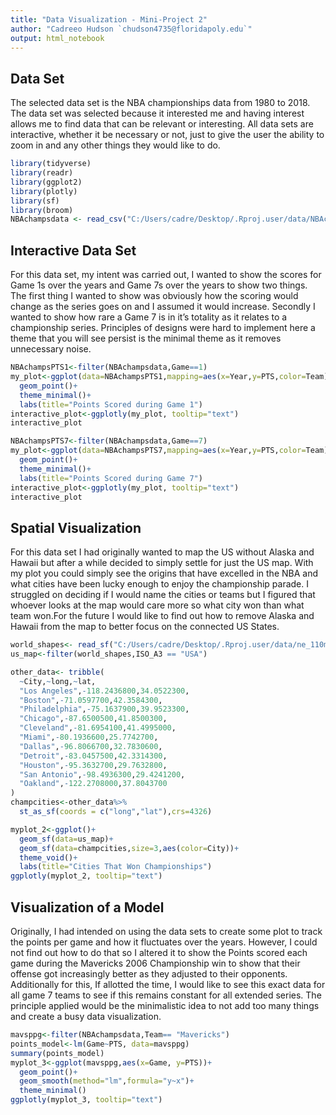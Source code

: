 ---
title: "Data Visualization - Mini-Project 2"
author: "Cadreeo Hudson `chudson4735@floridapoly.edu`"
output: html_notebook
---

## Data Set
The selected data set is the NBA championships data from 1980 to 2018. The data set was selected because it interested me and having interest allows me to find data that can be relevant or interesting. All data sets are interactive, whether it be necessary or not, just to give the user the ability to zoom in and any other things they would like to do.



```{r}
library(tidyverse)
library(readr)
library(ggplot2)
library(plotly)
library(sf)
library(broom)
NBAchampsdata <- read_csv("C:/Users/cadre/Desktop/.Rproj.user/data/NBAchampsdata.csv")

```
## Interactive Data Set

For this data set, my intent was carried out, I wanted to show the scores for Game 1s over the years and Game 7s over the years to show two things. The first thing I wanted to show was obviously how the scoring would change as the series goes on and I assumed it would increase. Secondly I wanted to show how rare a Game 7 is in it's totality as it relates to a championship series. Principles of designs were hard to implement here a theme that you will see persist is the minimal theme as it removes unnecessary noise. 
```{r}
NBAchampsPTS1<-filter(NBAchampsdata,Game==1)
my_plot<-ggplot(data=NBAchampsPTS1,mapping=aes(x=Year,y=PTS,color=Team))+
  geom_point()+
  theme_minimal()+
  labs(title="Points Scored during Game 1")
interactive_plot<-ggplotly(my_plot, tooltip="text")
interactive_plot

NBAchampsPTS7<-filter(NBAchampsdata,Game==7)
my_plot<-ggplot(data=NBAchampsPTS7,mapping=aes(x=Year,y=PTS,color=Team))+
  geom_point()+
  theme_minimal()+
  labs(title="Points Scored during Game 7")
interactive_plot<-ggplotly(my_plot, tooltip="text")
interactive_plot
```

## Spatial Visualization

For this data set I had originally wanted to map the US without Alaska and Hawaii but after a while decided to simply settle for just the US map. With my plot you could simply see the origins that have excelled in the NBA and what cities have been lucky enough to enjoy the championship parade. I struggled on deciding if I would name the cities or teams but I figured that whoever looks at the map would care more so what city won than what team won.For the future I would like to find out how to remove Alaska and Hawaii from the map to better focus on the connected US States.
```{r}
world_shapes<- read_sf("C:/Users/cadre/Desktop/.Rproj.user/data/ne_110m_admin_0_countries/ne_110m_admin_0_countries.shp")
us_map<-filter(world_shapes,ISO_A3 == "USA")

other_data<- tribble(
  ~City,~long,~lat,
  "Los Angeles",-118.2436800,34.0522300,
  "Boston",-71.0597700,42.3584300,
  "Philadelphia",-75.1637900,39.9523300,
  "Chicago",-87.6500500,41.8500300,
  "Cleveland",-81.6954100,41.4995000,
  "Miami",-80.1936600,25.7742700,
  "Dallas",-96.8066700,32.7830600,
  "Detroit",-83.0457500,42.3314300,
  "Houston",-95.3632700,29.7632800,
  "San Antonio",-98.4936300,29.4241200,
  "Oakland",-122.2708000,37.8043700
)
champcities<-other_data%>%
  st_as_sf(coords = c("long","lat"),crs=4326)

myplot_2<-ggplot()+
  geom_sf(data=us_map)+
  geom_sf(data=champcities,size=3,aes(color=City))+
  theme_void()+
  labs(title="Cities That Won Championships")
ggplotly(myplot_2, tooltip="text")
```

## Visualization of a Model

Originally, I had intended on using the data sets to create some plot to track the points per game and how it fluctuates over the years. However, I could not find out how to do that so I altered it to show the Points scored each game during the Mavericks 2006 Championship win to show that their offense got increasingly better as they adjusted to their opponents. Additionally for this, If allotted the time, I would like to see this exact data for all game 7 teams to see if this remains constant for all extended series. The principle applied would be the minimalistic idea to not add too many things and create a busy data visualization. 
```{r}
mavsppg<-filter(NBAchampsdata,Team== "Mavericks")
points_model<-lm(Game~PTS, data=mavsppg)
summary(points_model)
myplot_3<-ggplot(mavsppg,aes(x=Game, y=PTS))+
  geom_point()+
  geom_smooth(method="lm",formula="y~x")+
  theme_minimal()
ggplotly(myplot_3, tooltip="text")
```

